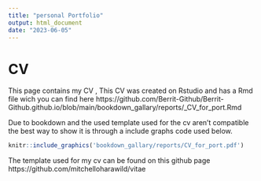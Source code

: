 ```yaml
---
title: "personal Portfolio"
output: html_document
date: "2023-06-05"
---
```


# CV

This page contains my CV , This CV was created on Rstudio and has a Rmd file wich you can find here https://github.com/Berrit-Github/Berrit-Github.github.io/blob/main/bookdown_gallary/reports/_CV_for_port.Rmd

Due to bookdown and the used template used for the cv aren't compatible the best way to show it is through a include graphs code used below.

```r
knitr::include_graphics('bookdown_gallary/reports/CV_for_port.pdf')
```

The template used for my cv can be found on this github page
https://github.com/mitchelloharawild/vitae
